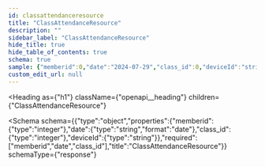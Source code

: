 ```yaml
---
id: classattendanceresource
title: "ClassAttendanceResource"
description: ""
sidebar_label: "ClassAttendanceResource"
hide_title: true
hide_table_of_contents: true
schema: true
sample: {"memberid":0,"date":"2024-07-29","class_id":0,"deviceId":"string"}
custom_edit_url: null
---
```



<Heading
  as={"h1"}
  className={"openapi__heading"}
  children={"ClassAttendanceResource"}
>
</Heading>





<Schema
  schema={{"type":"object","properties":{"memberid":{"type":"integer"},"date":{"type":"string","format":"date"},"class_id":{"type":"integer"},"deviceId":{"type":"string"}},"required":["memberid","date","class_id"],"title":"ClassAttendanceResource"}}
  schemaType={"response"}
>
  
</Schema>
            